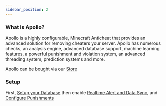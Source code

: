 ```yaml
---
sidebar_position: 2
---
```

### What is Apollo?

Apollo is a highly configurable, Minecraft Anticheat that provides an advanced solution for removing cheaters your server. Apollo has numerous checks, an analysis engine, advanced database support, machine learning features, a powerful punishment and violation system, an advanced threading system, prediction systems and more.

Apollo can be bought via our [Store](https://refinedev.xyz/resources/apollo-anticheat.17/)

### Setup
First, [Setup your Database](/Apollo/Setup/Database) then enable [Realtime Alert and Data Sync](/Apollo/Setup/Database), and [Configure Punishments](/Apollo/Configuration/checkgroups)